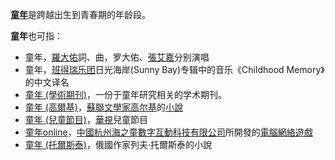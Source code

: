 '''[[童年|童年]]'''是跨越出生到青春期的年龄段。

'''童年'''也可指：
* 童年，[[羅大佑|羅大佑]]詞、曲，罗大佑、[[張艾嘉|張艾嘉]]分别演唱
* 童年，[[班得瑞乐团|班得瑞乐团]]日光海岸(Sunny Bay)专辑中的音乐《Childhood Memory》的中文译名
* [[童年_(學術期刊)|童年 (學術期刊)]]，一份于童年研究相关的学术期刊。
* [[童年_(高爾基)|童年 (高爾基)]]，[[蘇聯|蘇聯]][[文學家|文學家]][[马克西姆·高尔基|高尔基]]的[[小說|小說]]
* [[童年_(兒童節目)|童年 (兒童節目)]]，[[華視|華視]]兒童節目
* [[童年online|童年online]]，[[中國|中國]][[杭州海之童數字互動科技有限公司|杭州海之童數字互動科技有限公司]]所開發的[[電腦網絡遊戲|電腦網絡遊戲]]
* [[童年_(托爾斯泰)|童年 (托爾斯泰)]]，俄國作家列夫·托爾斯泰的小說

{{disambig|cat=二字消歧義}}